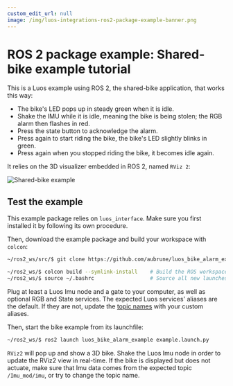 ```yaml
---
custom_edit_url: null
image: /img/luos-integrations-ros2-package-example-banner.png
---
```



# ROS 2 package example: Shared-bike example tutorial

This is a Luos example using ROS 2, the shared-bike application, that works this way:

- The bike's LED pops up in steady green when it is idle.
- Shake the IMU while it is idle, meaning the bike is being stolen; the RGB alarm then flashes in red.
- Press the state button to acknowledge the alarm.
- Press again to start riding the bike, the bike's LED slightly blinks in green.
- Press again when you stopped riding the bike, it becomes idle again.

It relies on the 3D visualizer embedded in ROS 2, named `RViz 2`:

![Shared-bike example](https://raw.githubusercontent.com/aubrune/luos_bike_alarm_example/master/doc/img/rviz.png)

## Test the example

This example package relies on `luos_interface`. Make sure you first installed it by following its own procedure.

Then, download the example package and build your workspace with `colcon`:

```bash
~/ros2_ws/src/$ git clone https://github.com/aubrune/luos_bike_alarm_example.git

~/ros2_ws/$ colcon build --symlink-install    # Build the ROS workspace
~/ros2_ws/$ source ~/.bashrc                  # Source all new launches messages and resources
```

Plug at least a Luos Imu node and a gate to your computer, as well as optional RGB and State services. The expected Luos services' aliases are the default. If they are not, update the <a href="https://github.com/aubrune/luos_bike_alarm_example/blob/master/luos_bike_alarm_example/bike_alarm.py#L12-L15" target="_blank">topic names<IconExternalLink width="10"></IconExternalLink></a> with your custom aliases.

Then, start the bike example from its launchfile:

```bash
~/ros2_ws/$ ros2 launch luos_bike_alarm_example example.launch.py
```

`RViz2` will pop up and show a 3D bike. Shake the Luos Imu node in order to update the RViz2 view in real-time. If the bike is displayed but does not actuate, make sure that Imu data comes from the expected topic `/Imu_mod/imu`, or try to change the topic name.
